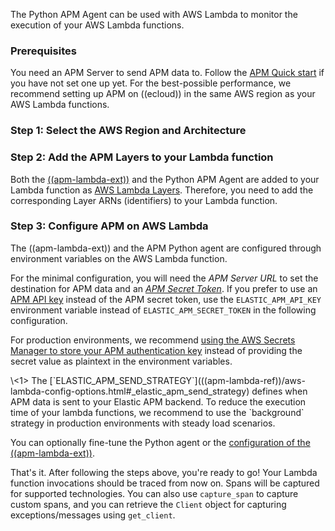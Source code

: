 


<div id="lambda-support"></div>



The Python APM Agent can be used with AWS Lambda to monitor the execution of your AWS Lambda functions.

### Prerequisites

You need an APM Server to send APM data to. Follow the [APM Quick start](((apm-guide-ref))/apm-quick-start.html) if you have not set one up yet. For the best-possible performance, we recommend setting up APM on ((ecloud)) in the same AWS region as your AWS Lambda functions.

### Step 1: Select the AWS Region and Architecture

<LambdaAttributesSelector />

### Step 2: Add the APM Layers to your Lambda function

<ExtensionArnReplacement />
<LambdaPythonArnReplacement />

Both the [((apm-lambda-ext))](((apm-lambda-ref))/aws-lambda-arch.html) and the Python APM Agent are added to your Lambda function as [AWS Lambda Layers](https://docs.aws.amazon.com/lambda/latest/dg/invocation-layers.html). Therefore, you need to add the corresponding Layer ARNs (identifiers) to your Lambda function.

<AddExtensionLayerWidget layer_section_type={layer_section_type} />

### Step 3: Configure APM on AWS Lambda

The ((apm-lambda-ext)) and the APM Python agent are configured through environment variables on the AWS Lambda function.

For the minimal configuration, you will need the _APM Server URL_ to set the destination for APM data and an [_APM Secret Token_](((apm-guide-ref))/secret-token.html).
If you prefer to use an [APM API key](((apm-guide-ref))/api-key.html) instead of the APM secret token, use the `ELASTIC_APM_API_KEY` environment variable instead of `ELASTIC_APM_SECRET_TOKEN` in the following configuration.

For production environments, we recommend [using the AWS Secrets Manager to store your APM authentication key](((apm-lambda-ref))/aws-lambda-secrets-manager.html) instead of providing the secret value as plaintext in the environment variables.

<LambdaConfigureLambdaWidget />
\<1> The [`ELASTIC_APM_SEND_STRATEGY`](((apm-lambda-ref))/aws-lambda-config-options.html#_elastic_apm_send_strategy) defines when APM data is sent to your Elastic APM backend. To reduce the execution time of your lambda functions, we recommend to use the `background` strategy in production environments with steady load scenarios.

You can optionally <DocLink id="serverlessObservabilityApmAgentsPythonConfigure">fine-tune the Python agent</DocLink> or the [configuration of the ((apm-lambda-ext))](((apm-lambda-ref))/aws-lambda-config-options.html).

That's it. After following the steps above, you're ready to go!  Your Lambda
function invocations should be traced from now on.  Spans will be captured for
<DocLink id="serverlessObservabilityApmAgentsPythonSupportedTechnologies">supported technologies</DocLink>. You can also use
<DocLink id="serverlessObservabilityApmAgentsPythonApi" section="elasticapmcapture_span">`capture_span`</DocLink> to capture custom spans, and you can
retrieve the `Client` object for capturing exceptions/messages using
<DocLink id="serverlessObservabilityApmAgentsPythonApi" section="elasticapmget_client">`get_client`</DocLink>.
